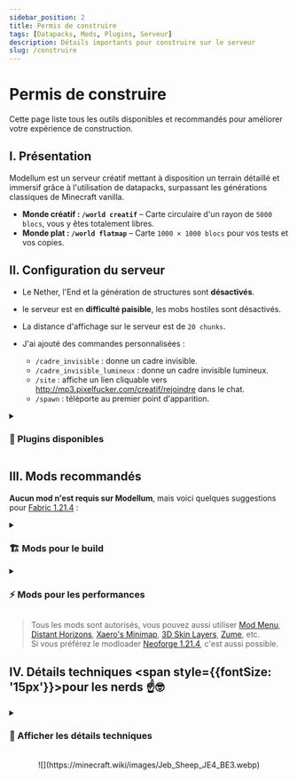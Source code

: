 ```yaml
---
sidebar_position: 2
title: Permis de construire
tags: [Datapacks, Mods, Plugins, Serveur]
description: Détails importants pour construire sur le serveur
slug: /construire
---
```



# Permis de construire

<p className='gold-gradient-effect' style={{ fontWeight: 'bold', fontSize: '18px' }}>
Cette page liste tous les outils disponibles et recommandés pour améliorer votre expérience de construction.
</p>

## I. Présentation

Modellum est un serveur créatif mettant à disposition un terrain détaillé et immersif grâce à l'utilisation de datapacks, 
surpassant les générations classiques de Minecraft vanilla.

* **Monde créatif : <span className='gold-gradient-effect'>`/world creatif`</span>** – Carte circulaire d'un rayon de `5000 blocs`, vous y êtes totalement libres.
* **Monde plat : <span className='gold-gradient-effect'>`/world flatmap`</span>** – Carte `1000 × 1000 blocs` pour vos tests et vos copies.

## II. Configuration du serveur

* Le Nether, l'End et la génération de structures sont **désactivés**.

* le serveur est en **difficulté paisible**, les mobs hostiles sont désactivés.

* La distance d'affichage sur le serveur est de `20 chunks`.

* J'ai ajouté des commandes personnalisées :
    * `/cadre_invisible` : donne un cadre invisible.
    * `/cadre_invisible_lumineux` : donne un cadre invisible lumineux.
    * `/site` : affiche un lien cliquable vers http://mp3.pixelfucker.com/creatif/rejoindre dans le chat.
    * `/spawn` : téléporte au premier point d'apparition.

<div style={{marginLeft: '14px'}}>
    <details className="accordion" id="plugins">
    <summary><h3>🧩 Plugins disponibles</h3></summary>

    :::warning Utiliser Axiom
    Pour utiliser Axiom sur le serveur, vous devez installer le mod
    [Axiom 1.21.4](https://modrinth.com/mod/axiom/versions?g=1.21.4) de votre côté,
    qui requiert [Fabric 1.21.4](https://fabricmc.net/use/installer/).<br/>
    **Cependant Axiom n'est pas obligatoire pour rejoindre Modellum !**
    :::

    | Plugin | Information |
    |---|---|
    | [**Axiom&nbsp;Paper**](https://modrinth.com/plugin/axiom-paper-plugin) | Ce plugin permet l'utilisation du mod Axiom sur le serveur. [[Documentation<IconExternalLink/>](https://axiomdocs.moulberry.com/)] |
    | [**EssentialsX**](https://modrinth.com/plugin/essentialsx) | Plugin ajoutant de nombreuses commandes qui améliorent l'expérience de jeu, il s'agit des commandes que l'on retrouve sur la plupart des serveurs Minecraft. [[Liste des commandes<IconExternalLink/>](https://essinfo.xeya.me/commands.html)] |
    | [**VoxelSniper**](https://modrinth.com/plugin/fastasyncvoxelsniper)&nbsp;_(FAVS)_ | Plugin de terraforming avancé, il permet de modifier le terrain avec des brushes. [[Documentation<IconExternalLink/>](https://intellectualsites.gitbook.io/fastasyncvoxelsniper)] |
    | [**WorldEdit**](https://modrinth.com/plugin/fastasyncworldedit)&nbsp;_(FAWE)_ | Plugin de modification des terrains et des constructions, il met à disposition de nombreuses commandes avancées. [[Documentation<IconExternalLink/>](https://intellectualsites.gitbook.io/fastasyncworldedit)] |
    | [**Pl3xMap**](https://modrinth.com/plugin/pl3xmap) | Ce plugin permet l'accès à une carte dynamique du serveur. Vous pouvez y voir les joueurs connectés et les warps définis.<br/> Je peux ajouter des repères personnalisés sur demande. 😉 [[Voir la carte<IconExternalLink/>](http://mp3.pixelfucker.com:8899/)] |
    </details>

    <details className="accordion" id="datapacks">
    <summary><h3>📦 Datapacks utilisés</h3></summary>
    | Datapack | Information |
    |---|---|
    | [**Terralith**](https://modrinth.com/datapack/terralith) | Améliore la génération du terrain et ajoute de nombreux biomes à partir des blocs de Minecraft vanilla. [[Documentation<IconExternalLink/>](https://stardustlabs.miraheze.org/wiki/Terralith)] |
    | [**Geophilic**](https://modrinth.com/datapack/geophilic) | Retravail subtilement la génération des biomes vanilla, il n'impacte donc pas la génération des biomes de Terralith. [[Gallerie<IconExternalLink/>](https://modrinth.com/datapack/geophilic/gallery)] |
    | [**Biome&nbsp;Saplings**](https://modrinth.com/datapack/terralith-biome-saplings) | Permet de faire pousser les arbres customisés de Terralith en utilisant simplement de la poudre d'os.<br/> Pour faire pousser un arbre dans le style vanilla, il suffit de s'accroupir. |
    </details>

    <details className="accordion" id="gamerules">
    <summary><h3>⚙️ Gamerules</h3></summary>
    <p style={{display: 'flex', alignItems: 'center'}}>
        <img src="https://minecraft.wiki/images/Invicon_TNT.png" 
        style={{maxHeight: '1.5em', paddingRight: '6px'}}/>
        <span>La gamerule `tntExplodes` n'est disponible qu'en `1.21.5`, je vous fais confiance pour ne pas tout faire exploser !</span>
    </p>

    | Gamerule | Valeur | Information |
    |---|---|---|
    | `announceAdvancements` | `false` | |
    | `disableElytraMovementCheck` | `true` | |
    | `disablePlayerMovementCheck` | `true` | |
    | `doDaylightCycle` | `false` | Le temps n'advance pas. Vous pouvez utiliser `/ptime <type>` pour modifier votre temps, ou `/time set <type>` pour modifier celui du serveur. |
    | `doEntityDrops` | `false` | |
    | `doFireTick` | `false` | La propagation du feu est désactivée, vous pouvez en placer aux endroits sensibles de vos constructions. |
    | `doMobLoot` | `false` | |
    | `doPatrolSpawning` | `false` | |
    | `doTileDrops` | `false` | |
    | `doTraderSpawning` | `false` | <img style={{ maxHeight:'70px', paddingTop: '10px' }} src="/img/no-more-llamas.png"/>|
    | `doVinesSpread` | `false` | Les lianes ne se propagent pas, vous pouvez les utiliser sans risques dans vos constructions. |
    | `doWeatherCycle ` | `false` | La météo ne change pas. Vous pouvez utiliser  `/pweather <type>` pour modifier votre météo, ou `/weather <type>` pour modifier celui du serveur. |
    | `mobGriefing` | `false` | |
    </details>

    :::note Besoin de quelque chose d'autre ?
    S'il vous manque des permissions, ou que vous souhaitez d'autres plugins pour construire, prévenez-moi et je m'en occuperai !

    <p style={{display: 'flex', alignItems: 'center'}}>
        <img src="https://minecraft.wiki/images/Invicon_Command_Block.gif" 
        style={{maxHeight: '1.5em', paddingRight: '6px'}}/>
        <span>**Les blocs de commande sont autorisés**, mais comme cela nécessite d'être `/op` il faut me demander l'accès. 😉</span>
    </p>
    :::
</div>

## III. Mods recommandés

**Aucun mod n'est requis sur Modellum**, mais voici quelques suggestions pour [Fabric 1.21.4](https://fabricmc.net/use/installer/) :

<details className="accordion" id="building-tools">
<summary><h3>🏗️ Mods pour le build</h3></summary>
| Plugin | Information |
|---|---|
| [**Axiom**](https://modrinth.com/mod/axiom/versions?g=1.21.4&l=fabric) | Outil tout-en-un facilitant le terraforming, la construction de bâtiments, la création de structures organiques, etc. avec des outils de visuatlisation en temps réel.<br/> Il offre aussi des fonctionnalités pertinentes comme le noclip, le placement de blocs à distance, un sélecteur de blocs par couleur, etc. [[Documentation<IconExternalLink/>](https://axiomdocs.moulberry.com/)] |
| [**Item&nbsp;Swapper**](https://modrinth.com/plugin/itemswapper/versions?g=1.21.4&l=fabric) | Permet de changer rapidement l'item que vous tenez en main, en vous suggérant des items similaires.<br/> <img src="https://raw.githubusercontent.com/tr7zw/ItemSwapper/1.19/img/planktypes.png" style={{ borderRadius: '10px', maxHeight: '150px'}} /> <img src="https://raw.githubusercontent.com/tr7zw/ItemSwapper/1.19/img/woodoptions.png" style={{ borderRadius: '10px', maxHeight: '150px'}} /> <img src="https://raw.githubusercontent.com/tr7zw/ItemSwapper/1.19/img/dyes.png" style={{ borderRadius: '10px', maxHeight: '150px'}} /> |
</details>

<details className="accordion" id="performance-mods">
<summary><h3>⚡ Mods pour les performances</h3></summary>
| Plugin | Information |
|---|---|
| [**Sodium**](https://modrinth.com/mod/sodium/versions?g=1.21.4&l=fabric) | Améliore grandement les performances de Minecraft. |
| [**Iris&nbsp;Shaders**](https://modrinth.com/mod/iris/versions?g=1.21.4&l=fabric)&nbsp;_(requiert&nbsp;Sodium)_ | Permet le chargement de shaders avec Sodium. Vous pouvez trouver des shaders sur [Modrinth](https://modrinth.com/shaders?v=1.21.4&s=downloads) ou sur [shaderLABS](https://shaderlabs.org/wiki/Shaderpacks). |
| [**LambDynamicLights**](https://modrinth.com/mod/lambdynamiclights/versions?g=1.21.4&l=fabric) | Ajoute de la lumière dynamique. |
| [**FerriteCore**](https://modrinth.com/mod/ferrite-core/versions?g=1.21.4&l=fabric) | Réduit l'utilisation de mémoire vive (RAM). |
| [**ImmediatelyFast**](https://modrinth.com/mod/immediatelyfast/versions?g=1.21.4&l=fabric) | Optimise le rendu graphique de nombreux éléments de Minecraft. |
| [**ModernFix**](https://modrinth.com/mod/modernfix/versions?g=1.21.4&l=fabric) | Améliore les performances du jeu et corrige de nombreux bugs. |
</details>

> Tous les mods sont autorisés, vous pouvez aussi utiliser [Mod&nbsp;Menu](https://modrinth.com/mod/modmenu/versions?g=1.21.4&l=fabric),
[Distant&nbsp;Horizons](https://modrinth.com/mod/distanthorizons/versions?g=1.21.4&l=fabric), [Xaero's&nbsp;Minimap](https://modrinth.com/mod/xaeros-minimap/versions?g=1.21.4&l=fabric),
[3D&nbsp;Skin&nbsp;Layers](https://modrinth.com/mod/3dskinlayers/versions?g=1.21.4&l=fabric), [Zume](https://modrinth.com/mod/zume/versions?g=1.21.4&l=fabric), etc.<br/>
Si vous préférez le modloader [Neoforge 1.21.4](https://projects.neoforged.net/neoforged/neoforge), c'est aussi possible.

## IV. Détails techniques <span style={{fontSize: '15px'}}>pour les nerds ☝️🤓</span>

<details className="accordion" id="technical-details">
<summary><h3>🔧 Afficher les détails techniques</h3></summary>

#### Configuration de Modellum
Les permissions sur Modellum sont configurés avec **LuckPerms**, vous avez ainsi accès à de nombreuses commandes
et fonctionnalités liées aux différents plugins installés sur le serveur, et je peux limiter facilement les accès sensibles.

Les chunks ont été préchargés en utilisant **Chunky**, ça nous permet de voir toute la [carte du monde sur une simple page Web](http://mp3.pixelfucker.com:8899/) !
> De plus, ça permet d'éviter les latences, car faire un `/flyspeed 10` sur quelques miliers de blocs non-chargés,
> bien que la machine soit plutôt performante, ça demande énormément de ressources ! 🔥

<br/>

#### Serveur Purpur
Modellum est un serveur **Purpur** 1.21.4, il s'agit d'un serveur optimisé pour la performance et la personnalisation.<br/>
Cela m'offre beaucoup de flexibilité, car je peux importer des plugins conçus pour Bukkit, Spigot et Paper,
et j'ai accès à de nombreux fichiers de configuration.

> **Purpur** est un fork de **PaperMC**, lui-même étant un fork de **SpigotMC**, lui-même étant à l'origine un fork de **Bukkit**.

<br/>

#### Proxy Velocity
Modellum est sur le réseau MP3, cela signifie que l'adresse du serveur est la même, pour changer de serveur il suffit d'exécuter
la commande `/server <nom>`, ou plus simplement `/<nom>`.

> En fait, pour que cela fonctionne, tous les serveurs Minecraft sont branchés sur un serveur principal appelé "proxy",
> qui vous redirige vers le serveur Minecraft désiré. En l'occurrence j'utilise le proxy **Velocity**.

<br/>

#### Autres questions techniques ?
Si vous êtes intrigués par la technique derrière la configuration de Modellum, sur l'hébergement de mes serveurs Minecraft, sur
l'hébergement de ce site Web ou sur la configuration des différents systèmes en place, je vous invite à jeter un œil à mes projets :
* [Code source de ce site Web](https://github.com/Atrimilan/MP3-Docs)
* [Documentation de l'hébergement (gratuit) du VPS](https://github.com/AmberstoneDream/FreeVirtualMachineCloudHosting/blob/main/Docs/Cloud_Hosted_Oracle_VM.md)
* [Documentation de l'installation d'un panneau d'administration Crafty Controller](https://github.com/AmberstoneDream/ProxyServerResearch/blob/main/crafty-controller-administration/DOCUMENTATION.md)
* [Documentation de la configuration d'un proxy Velocity](https://github.com/AmberstoneDream/ProxyServerResearch/blob/main/velocity-proxy/documentation.md)
* Pour le reste, demandez-moi directement sur Discord, je prendrai plaisir à vous expliquer ! 😄
</details>

<br/>

<center>![](https://minecraft.wiki/images/Jeb_Sheep_JE4_BE3.webp)</center>